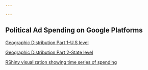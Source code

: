 ```yaml
---

---
```


<link rel="stylesheet" href="styles.css" type="text/css">

## Political Ad Spending on Google Platforms

\vspace{3em}

[Geographic Distribution Part 1-U.S level](map_ads_us.html)

\vspace{2em}

[Geographic Distribution Part 2-State level](map_ads_state.html)

\vspace{3em}

[RShiny visualization showing time series of spending](https://wgodwin28.shinyapps.io/shiny)